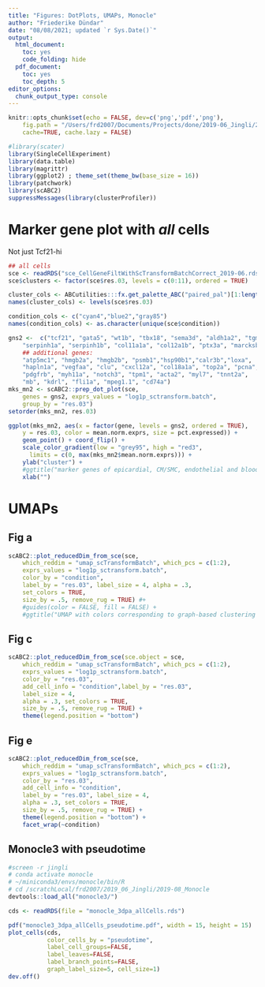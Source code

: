 ```yaml
---
title: "Figures: DotPlots, UMAPs, Monocle"
author: "Friederike Dündar"
date: "08/08/2021; updated `r Sys.Date()`"
output:
  html_document:
    toc: yes
    code_folding: hide
  pdf_document:
    toc: yes
    toc_depth: 5
editor_options:
  chunk_output_type: console
---
```


```r
knitr::opts_chunk$set(echo = FALSE, dev=c('png','pdf','png'), 
    fig.path = "/Users/frd2007/Documents/Projects/done/2019-06_Jingli/2021-10_Manuscript/",
    cache=TRUE, cache.lazy = FALSE)
```
```r
#library(scater)
library(SingleCellExperiment)
library(data.table)
library(magrittr)
library(ggplot2) ; theme_set(theme_bw(base_size = 16))
library(patchwork)
library(scABC2)
suppressMessages(library(clusterProfiler))
```


# Marker gene plot with *all* cells

Not just Tcf21-hi

```r
## all cells
sce <- readRDS("sce_CellGeneFiltWithScTransformBatchCorrect_2019-06.rds")
sce$clusters <- factor(sce$res.03, levels = c(0:11), ordered = TRUE)

cluster_cols <- ABCutilities:::fx.get_palette_ABC("paired_pal")[1:length(unique(sce$res.03))]
names(cluster_cols) <- levels(sce$res.03)

condition_cols <- c("cyan4","blue2","gray85")
names(condition_cols) <- as.character(unique(sce$condition))
```

```r
gns2 <-  c("tcf21", "gata5", "wt1b", "tbx18", "sema3d", "aldh1a2", "tgm2b", "fn1a",
    "serpinh1a", "serpinh1b", "col11a1a", "col12a1b", "ptx3a", "marcksb",
    ## additional genes:
    "atp5mc1", "hmgb2a", "hmgb2b", "psmb1","hsp90b1","calr3b","loxa",
    "hapln1a", "vegfaa", "clu", "cxcl12a", "col18a1a", "top2a", "pcna",
    "pdgfrb", "myh11a", "notch3", "tpm1", "acta2", "myl7", "tnnt2a",
    "mb", "kdrl", "fli1a", "mpeg1.1", "cd74a")
mks_mn2 <- scABC2::prep_dot_plot(sce,
    genes = gns2, exprs_values = "log1p_sctransform.batch",
    group_by = "res.03")
setorder(mks_mn2, res.03)

ggplot(mks_mn2, aes(x = factor(gene, levels = gns2, ordered = TRUE),
    y = res.03, color = mean.norm.exprs, size = pct.expressed)) +
    geom_point() + coord_flip() +
    scale_color_gradient(low = "grey95", high = "red3", 
      limits = c(0, max(mks_mn2$mean.norm.exprs))) +
    ylab("cluster") + 
    #ggtitle("marker genes of epicardial, CM/SMC, endothelial and blood cells")+
    xlab("")
```

# UMAPs

## Fig a

```r
scABC2::plot_reducedDim_from_sce(sce,
    which_reddim = "umap_scTransformBatch", which_pcs = c(1:2),
    exprs_values = "log1p_sctransform.batch",
    color_by = "condition", 
    label_by = "res.03", label_size = 4, alpha = .3,
    set_colors = TRUE,
    size_by = .5, remove_rug = TRUE) #+
    #guides(color = FALSE, fill = FALSE) +
    #ggtitle("UMAP with colors corresponding to graph-based clustering results")
```


## Fig c

```r
scABC2::plot_reducedDim_from_sce(sce.object = sce,
    which_reddim = "umap_scTransformBatch", which_pcs = c(1:2),
    exprs_values = "log1p_sctransform.batch",
    color_by = "res.03", 
    add_cell_info = "condition",label_by = "res.03",
    label_size = 4,
    alpha = .3, set_colors = TRUE,
    size_by = .5, remove_rug = TRUE) +
    theme(legend.position = "bottom") 
```

## Fig e

```r
scABC2::plot_reducedDim_from_sce(sce,
    which_reddim = "umap_scTransformBatch", which_pcs = c(1:2),
    exprs_values = "log1p_sctransform.batch",
    color_by = "res.03", 
    add_cell_info = "condition",
    label_by = "res.03", label_size = 4,
    alpha = .3, set_colors = TRUE,
    size_by = .5, remove_rug = TRUE) +
    theme(legend.position = "bottom") +
    facet_wrap(~condition)
```


## Monocle3 with pseudotime

```r
#screen -r jingli
# conda activate monocle
# ~/miniconda3/envs/monocle/bin/R
# cd /scratchLocal/frd2007/2019_06_Jingli/2019-08_Monocle
devtools::load_all("monocle3/")

cds <- readRDS(file = "monocle_3dpa_allCells.rds")

pdf("monocle3_3dpa_allCells_pseudotime.pdf", width = 15, height = 15)
plot_cells(cds,
           color_cells_by = "pseudotime",
           label_cell_groups=FALSE,
           label_leaves=FALSE,
           label_branch_points=FALSE,
           graph_label_size=5, cell_size=1)
dev.off()
```

